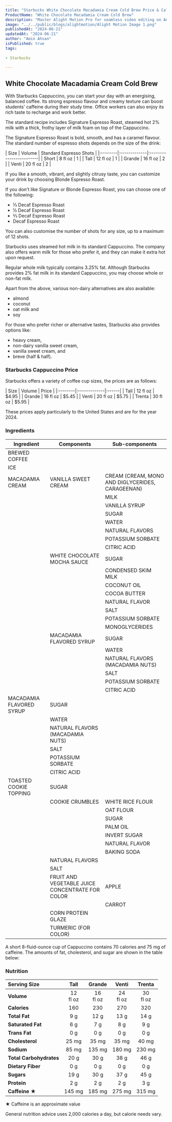 ```yaml
---
title: "Starbucks White Chocolate Macadamia Cream Cold Brew Price & Calories"
ProductName: "White Chocolate Macadamia Cream Cold Brew" 
description: "Master Alight Motion Pro for seamless video editing on Android, iOS, and Tablets with our ultimate guide, unlocking advanced features and elevating your skills in 2024!"
image: "../../public/blogs/alightmotion/Alight Motion Image 1.png"
publishedAt: "2024-06-21"
updatedAt: "2024-06-21"
author: "Amin Ahsan"
isPublished: true
tags:
 
- Starbucks
      
---
```


 
## White Chocolate Macadamia Cream Cold Brew 
  
With Starbucks Cappuccino, you can start your day with an energising, balanced coffee. Its strong espresso flavour and creamy texture can boost students' caffeine during their study time. Office workers can also enjoy its rich taste to recharge and work better. 

The standard recipe includes Signature Espresso Roast, steamed hot 2% milk with a thick, frothy layer of milk foam on top of the Cappuccino.

The Signature Espresso Roast is bold, smooth, and has a caramel flavour. The standard number of espresso shots depends on the size of the drink:

<div style={{width:"300px"}}>
| Size    |  Volume      | Standard Espresso Shots |
|:--------|:-------------|:------------------------|
| Short   | 8 fl oz      | 1                       |
| Tall    | 12 fl oz     | 1                       |
| Grande  | 16 fl oz     | 2                       |
| Venti   | 20 fl oz     | 2                       |
</div>

If you like a smooth, vibrant, and slightly citrusy taste, you can customize your drink by choosing Blonde Espresso Roast.

If you don't like Signature or Blonde Espresso Roast, you can choose one of the following:

 - ⅓ Decaf Espresso Roast
 - ½ Decaf Espresso Roast
 - ⅔ Decaf Espresso Roast
 - Decaf Espresso Roast

You can also customise the number of shots for any size, up to a maximum of 12 shots.

Starbucks uses steamed hot milk in its standard Cappuccino. The company also offers warm milk for those who prefer it, and they can make it extra hot upon request.

Regular whole milk typically contains 3.25% fat. Although Starbucks provides 2% fat milk in its standard Cappuccino, you may choose whole or non-fat milk.

Apart from the above, various non-dairy alternatives are also available:
 - almond
 - coconut
 - oat milk and
 - soy

 For those who prefer richer or alternative tastes, Starbucks also provides options like:

- heavy cream,
- non-dairy vanilla sweet cream,
- vanilla sweet cream, and
- breve (half & half).


### Starbucks Cappuccino Price

Starbucks offers a variety of coffee cup sizes, the prices are as follows:

<div style={{width:"300px"}}>
| Size    |   Volume     | Price |
|:--------|:-------------|:------|
| Tall    | 12 fl oz     | $4.95 |
| Grande  | 16 fl oz     | $5.45 |
| Venti   | 20 fl oz     | $5.75 |
| Trenta  | 30 fl oz     | $5.95 |
</div>

These prices apply particularly to the United States and are for the year 2024.




<style jsx>{`
  .table-container {
    overflow-x: auto;
    position: relative;
  }
  .table-container table {
    border-collapse: collapse;
    width: 30%;
  }
  .table-container th,
  .table-container td {
    border: 1px solid #ddd;
    padding: 2px;
    min-width: 30px;
    font-size: 11px;
  }
  .table-container th:first-child,
  .table-container td:first-child {
    position: sticky;
    left: 0;
    background-color: white;
    z-index: 1;
  }
  @media (max-width: 768px) {
    .table-container th:not(:first-child),
    .table-container td:not(:first-child) {
      min-width: 50px;
    }
  }
`}</style>


### Ingredients
| Ingredient              | Components                         | Sub-components  |
|-------------------------|------------------------------------|-----------------|
| BREWED COFFEE           |                                    |                 |
| ICE                     |                                    |                 |
| MACADAMIA CREAM         | VANILLA SWEET CREAM                | CREAM (CREAM, MONO AND DIGLYCERIDES, CARAGEENAN)      |
|                         |                                    | MILK            |
|                         |                                    | VANILLA SYRUP   |
|                         |                                    | SUGAR           |
|                         |                                    | WATER           |
|                         |                                    | NATURAL FLAVORS |
|                         |                                    | POTASSIUM SORBATE|
|                         |                                    | CITRIC ACID     |
|                         | WHITE CHOCOLATE MOCHA SAUCE        | SUGAR           |
|                         |                                    | CONDENSED SKIM MILK |
|                         |                                    | COCONUT OIL     |
|                         |                                    | COCOA BUTTER    |
|                         |                                    | NATURAL FLAVOR  |
|                         |                                    | SALT            |
|                         |                                    | POTASSIUM SORBATE  |
|                         |                                    | MONOGLYCERIDES  |
|                         | MACADAMIA FLAVORED SYRUP           | SUGAR           |
|                         |                                    | WATER           |
|                         |                                    | NATURAL FLAVORS (MACADAMIA NUTS) |
|                         |                                    | SALT            |
|                         |                                    | POTASSIUM SORBATE|
|                         |                                    | CITRIC ACID     |
| MACADAMIA FLAVORED SYRUP| SUGAR                              |                 |
|                         | WATER                              |                 |
|                         | NATURAL FLAVORS (MACADAMIA NUTS)   |                 |
|                         | SALT                               |                 |
|                         | POTASSIUM SORBATE                  |                 |
|                         | CITRIC ACID                        |                 |
| TOASTED COOKIE TOPPING  | SUGAR                              |                 |
|                         | COOKIE CRUMBLES                    | WHITE RICE FLOUR|
|                         |                                    | OAT FLOUR       |
|                         |                                    | SUGAR           |
|                         |                                    | PALM OIL        |
|                         |                                    | INVERT SUGAR    |
|                         |                                    | NATURAL FLAVOR  |
|                         |                                    | BAKING SODA     |
|                         | NATURAL FLAVORS                    |                 |
|                         | SALT                               |                 |
|                         | FRUIT AND VEGETABLE JUICE CONCENTRATE FOR COLOR | APPLE |
|                         |                                    | CARROT          |
|                         | CORN PROTEIN GLAZE                 |                 |
|                         | TURMERIC (FOR COLOR)               |                 |

A short 8-fluid-ounce cup of Cappuccino contains 70 calories and 75 mg of caffeine. The amounts of fat, cholesterol, and sugar are shown in the table below:

### Nutrition

|  Serving Size	            | Tall           | Grande        | Venti   | Trenta   |
|:--------------------------|:--------------:|:-----------:|:--------:|:--------:|
| **Volume**                | 12 <br/> fl oz  | 16 <br/> fl oz |  24 <br/> fl oz | 30 <br/> fl oz |
| **Calories**              | 160             | 230         | 270      | 320      |
| **Total Fat**             | 9 g             | 12 g        | 13 g     | 14  g    |
| **Saturated Fat**         | 6 g             | 7 g         | 8 g      | 9 g      |
| **Trans Fat**             | 0 g             | 0 g         | 0 g      | 0 g      |
| **Cholesterol**           | 25 mg           | 35 mg       | 35 mg    | 40 mg    |
| **Sodium**                | 85 mg           | 135 mg      | 180 mg   | 230 mg   | 
| **Total Carbohydrates**   | 20 g            | 30 g        | 38 g     | 46 g     |
| **Dietary Fiber**         | 0 g             | 0 g         | 0 g      | 0 g      |
| **Sugars**                | 19 g            | 30 g        | 37 g     | 45 g     |
| **Protein**               | 2 g             | 2 g         | 2 g      | 3 g      |
| **Caffeine ★**            | 145 mg          | 185 mg     | 275 mg   | 315 mg   |

★ Caffeine is an approximate value

General nutrition advice uses 2,000 calories a day, but calorie needs vary.